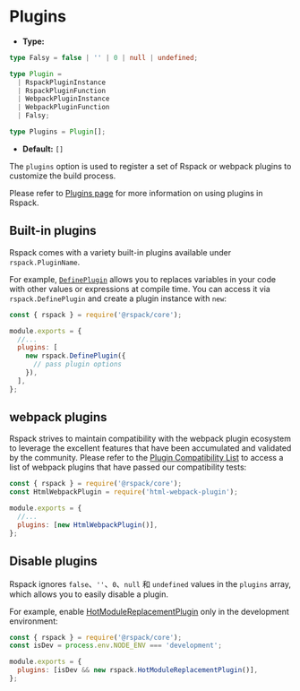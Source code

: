 # Plugins

- **Type:**

```ts
type Falsy = false | '' | 0 | null | undefined;

type Plugin =
  | RspackPluginInstance
  | RspackPluginFunction
  | WebpackPluginInstance
  | WebpackPluginFunction
  | Falsy;

type Plugins = Plugin[];
```

- **Default:** `[]`

The `plugins` option is used to register a set of Rspack or webpack plugins to customize the build process.

Please refer to [Plugins page](/guide/features/plugin) for more information on using plugins in Rspack.

## Built-in plugins

Rspack comes with a variety built-in plugins available under `rspack.PluginName`.

For example, [`DefinePlugin`](/plugins/webpack/define-plugin) allows you to replaces variables in your code with other values or expressions at compile time. You can access it via `rspack.DefinePlugin` and create a plugin instance with `new`:

```js title=rspack.config.js
const { rspack } = require('@rspack/core');

module.exports = {
  //...
  plugins: [
    new rspack.DefinePlugin({
      // pass plugin options
    }),
  ],
};
```

## webpack plugins

Rspack strives to maintain compatibility with the webpack plugin ecosystem to leverage the excellent features that have been accumulated and validated by the community. Please refer to the [Plugin Compatibility List](/guide/compatibility/plugin) to access a list of webpack plugins that have passed our compatibility tests:

```js title=rspack.config.js
const { rspack } = require('@rspack/core');
const HtmlWebpackPlugin = require('html-webpack-plugin');

module.exports = {
  //...
  plugins: [new HtmlWebpackPlugin()],
};
```

## Disable plugins

Rspack ignores `false`、`''`、`0`、`null` 和 `undefined` values in the `plugins` array, which allows you to easily disable a plugin.

For example, enable [HotModuleReplacementPlugin](/plugins/webpack/hot-module-replacement-plugin) only in the development environment:

```js title=rspack.config.js
const { rspack } = require('@rspack/core');
const isDev = process.env.NODE_ENV === 'development';

module.exports = {
  plugins: [isDev && new rspack.HotModuleReplacementPlugin()],
};
```
